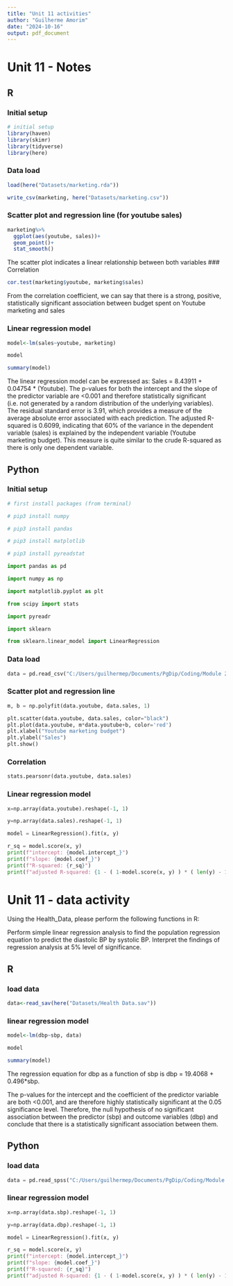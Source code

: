 ```yaml
---
title: "Unit 11 activities"
author: "Guilherme Amorim"
date: "2024-10-16"
output: pdf_document
---
```


# Unit 11 - Notes 

## R

### Initial setup

```r
# initial setup
library(haven)
library(skimr)
library(tidyverse)
library(here)
```

### Data load
```r
load(here("Datasets/marketing.rda"))

write_csv(marketing, here("Datasets/marketing.csv"))

```

### Scatter plot and regression line (for youtube sales)

```r

marketing%>%
  ggplot(aes(youtube, sales))+
  geom_point()+
  stat_smooth()

```

The scatter plot indicates a linear relationship between both variables
### Correlation

```r
cor.test(marketing$youtube, marketing$sales)

```
From the correlation coefficient, we can say that there is a strong, positive, statistically significant association between budget spent on Youtube marketing and sales 

### Linear regression model


```r

model<-lm(sales~youtube, marketing)

model

summary(model)

```
The linear regression model can be expressed as: Sales = 8.43911 + 0.04754 * (Youtube). The p-values for both the intercept and the slope of the predictor variable are <0.001 and therefore statistically significant  (i.e. not generated by a random distribution of the underlying variables).
The residual standard error is 3.91, which provides a measure of the average absolute error associated with each prediction. 
The adjusted R-squared is 0.6099, indicating that 60% of the variance in the dependent variable (sales) is explained by the independent variable (Youtube marketing budget). This measure is quite similar to the crude R-squared as there is only one dependent variable.


## Python

### Initial setup


```python
# first install packages (from terminal)

# pip3 install numpy

# pip3 install pandas

# pip3 install matplotlib 

# pip3 install pyreadstat 

import pandas as pd

import numpy as np 

import matplotlib.pyplot as plt

from scipy import stats

import pyreadr

import sklearn 

from sklearn.linear_model import LinearRegression

```



### Data load

```python

data = pd.read_csv("C:/Users/guilhermep/Documents/PgDip/Coding/Module 2/pgdip_module2_practice/Datasets/marketing.csv")


```

### Scatter plot and regression line

```python

m, b = np.polyfit(data.youtube, data.sales, 1)

plt.scatter(data.youtube, data.sales, color="black")
plt.plot(data.youtube, m*data.youtube+b, color='red')
plt.xlabel("Youtube marketing budget")
plt.ylabel("Sales")
plt.show()

```
### Correlation

```python
stats.pearsonr(data.youtube, data.sales)

```

### Linear regression model

```python

x=np.array(data.youtube).reshape(-1, 1)

y=np.array(data.sales).reshape(-1, 1)

model = LinearRegression().fit(x, y)

r_sq = model.score(x, y)
print(f"intercept: {model.intercept_}")
print(f"slope: {model.coef_}")
print(f"R-squared: {r_sq}")
print(f"adjusted R-squared: {1 - ( 1-model.score(x, y) ) * ( len(y) - 1 ) / ( len(y) - x.shape[1] - 1 )}")
```




# Unit 11 - data activity

Using the Health_Data, please perform the following functions in R:

Perform simple linear regression analysis to find the population regression equation to predict the diastolic BP by systolic BP.
Interpret the findings of regression analysis at 5% level of significance.

## R

### load data

```r
data<-read_sav(here("Datasets/Health Data.sav"))


```

### linear regression model

```r

model<-lm(dbp~sbp, data)

model

summary(model)


```
The regression equation for dbp as a function of sbp is dbp = 19.4068 + 0.496*sbp.

The p-values for the intercept and the coefficient of the predictor variable are both <0.001, and are therefore highly statistically significant at the 0.05 significance level. Therefore, the null hypothesis of no significant association between the predictor (sbp) and outcome variables (dbp) and conclude that there is a statistically significant association between them.

## Python


### load data


```python
data = pd.read_spss("C:/Users/guilhermep/Documents/PgDip/Coding/Module 2/pgdip_module2_practice/Datasets/Health Data.sav")

```

### linear regression model


```python

x=np.array(data.sbp).reshape(-1, 1)

y=np.array(data.dbp).reshape(-1, 1)

model = LinearRegression().fit(x, y)

r_sq = model.score(x, y)
print(f"intercept: {model.intercept_}")
print(f"slope: {model.coef_}")
print(f"R-squared: {r_sq}")
print(f"adjusted R-squared: {1 - ( 1-model.score(x, y) ) * ( len(y) - 1 ) / ( len(y) - x.shape[1] - 1 )}")

```